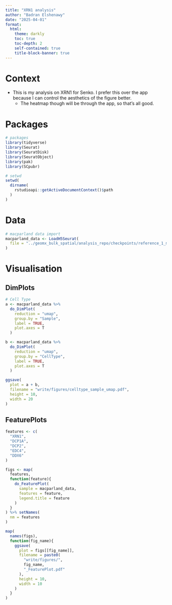 ```yaml
---
title: "XRN1 analysis"
author: "Badran Elshenawy"
date: "2025-04-01"
format: 
  html:
    theme: darkly
    toc: true
    toc-depth: 2
    self-contained: true
    title-block-banner: true
---
```


# Context

-   This is my analysis on XRN1 for Senko. I prefer this over the app because I can control the aesthetics of the figure better.
    -   The heatmap though will be through the app, so that's all good.

# Packages

```r
# packages
library(tidyverse)
library(Seurat)
library(SeuratDisk)
library(SeuratObject)
library(pak)
library(SCpubr)

# setwd
setwd(
  dirname(
    rstudioapi::getActiveDocumentContext()$path
  )
)
```

# Data

```r
# macparland data import
macparland_data <- LoadH5Seurat(
  file = "../geomx_bulk_spatial/analysis_repo/checkpoints/reference_1_macparland_seurat_fully_processed.h5seurat"
)
```

# Visualisation

## DimPlots

```r
# Cell Type
a <- macparland_data %>% 
  do_DimPlot(
    reduction = "umap",
    group.by = "Sample",
    label = TRUE,
    plot.axes = T
  )

b <- macparland_data %>% 
  do_DimPlot(
    reduction = "umap",
    group.by = "CellType",
    label = TRUE,
    plot.axes = T
  )

ggsave(
  plot = a + b,
  filename = "write/figures/celltype_sample_umap.pdf",
  height = 10,
  width = 20
)
```

## FeaturePlots

```r
features <- c(
  "XRN1",
  "DCP1A",
  "DCP2",
  "EDC4",
  "DDX6"
)

figs <- map(
  features,
  function(feature){
    do_FeaturePlot(
      sample = macparland_data,
      features = feature,
      legend.title = feature
    )
  }
) %>% setNames(
  nm = features
)

map(
  names(figs),
  function(fig_name){
    ggsave(
      plot = figs[[fig_name]],
      filename = paste0(
        "write/figures/",
        fig_name,
        "_FeaturePlot.pdf"
      ),
      height = 10,
      width = 10
    )
  }
)
```
